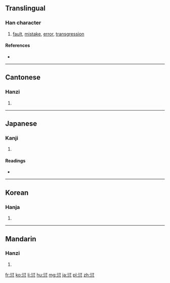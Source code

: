 ==Translingual==

===Han character===
{{Han char|rn=61|rad=心|as=09|sn=13|four=2133<sub>2</sub>|canj=竹弓心 (HNP)|ids=⿱[[衍]][[心]]}}

# [[fault]], [[mistake]], [[error]], [[transgression]]

====References====
* {{Han ref|kx=0393.350|dkj=10900|dj=0730.090|hdz=42322.140|uh=6106|ud=24838|bh=B75E|bd=46942}}

----

==Cantonese==

===Hanzi===
{{yue-hanzi|jyut=[[hin1]]|y=hin1}}

# {{defn|lang=yue|sort=心09}}

----

==Japanese==

===Kanji===
{{ja-kanji|grade=|rs=心09}}

# {{defn|lang=ja|sort=心09}}

====Readings====
* {{ja-readings|on=[[けん]] (ken)|kun=[[あやまる]] (ayamaru)}}

----

==Korean==

===Hanja===
{{ko-hanja|hangeul=건|eumhun=|rv=geon|mr=kŏn|y=ken}}

# {{defn|lang=ko|sort=心09}}

----

==Mandarin==

===Hanzi===
{{cmn-hanzi|pin=[[qiān]] ([[qian1]])|wg=ch'ien<sup>1</sup>}}

# {{defn|lang=cmn|sort=心09}}

[[fr:愆]]
[[ko:愆]]
[[li:愆]]
[[hu:愆]]
[[mg:愆]]
[[ja:愆]]
[[pl:愆]]
[[zh:愆]]